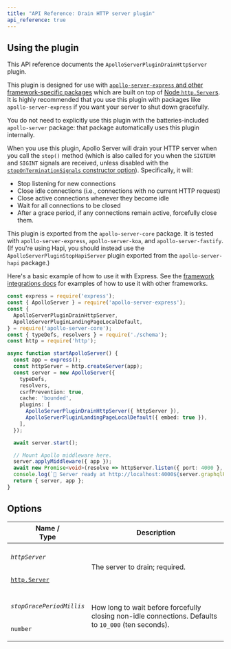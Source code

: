 ```yaml
---
title: "API Reference: Drain HTTP server plugin"
api_reference: true
---
```


## Using the plugin

This API reference documents the `ApolloServerPluginDrainHttpServer` plugin.

This plugin is designed for use with [`apollo-server-express` and other framework-specific packages](../../integrations/middleware/#all-supported-packages) which are built on top of [Node `http.Server`s](https://nodejs.org/api/http.html#http_class_http_server). It is highly recommended that you use this plugin with packages like `apollo-server-express` if you want your server to shut down gracefully.

You do not need to explicitly use this plugin with the batteries-included `apollo-server` package: that package automatically uses this plugin internally.

When you use this plugin, Apollo Server will drain your HTTP server when you call the `stop()` method (which is also called for you when the `SIGTERM` and `SIGINT` signals are received, unless disabled with the [`stopOnTerminationSignals` constructor option](../apollo-server/#stoponterminationsignals)). Specifically, it will:

* Stop listening for new connections
* Close idle connections (i.e., connections with no current HTTP request)
* Close active connections whenever they become idle
* Wait for all connections to be closed
* After a grace period, if any connections remain active, forcefully close them.

This plugin is exported from the `apollo-server-core` package. It is tested with `apollo-server-express`, `apollo-server-koa`, and `apollo-server-fastify`. (If you're using Hapi, you should instead use the `ApolloServerPluginStopHapiServer` plugin exported from the `apollo-server-hapi` package.)

Here's a basic example of how to use it with Express. See the [framework integrations docs](../../integrations/middleware/) for examples of how to use it with other frameworks.

<MultiCodeBlock>

```ts title="index.ts"
const express = require('express');
const { ApolloServer } = require('apollo-server-express');
const {
  ApolloServerPluginDrainHttpServer,
  ApolloServerPluginLandingPageLocalDefault,
} = require('apollo-server-core');
const { typeDefs, resolvers } = require('./schema');
const http = require('http');

async function startApolloServer() {
  const app = express();
  const httpServer = http.createServer(app);
  const server = new ApolloServer({
    typeDefs,
    resolvers,
    csrfPrevention: true,
    cache: 'bounded',
    plugins: [
      ApolloServerPluginDrainHttpServer({ httpServer }),
      ApolloServerPluginLandingPageLocalDefault({ embed: true }),
    ],
  });

  await server.start();

  // Mount Apollo middleware here.
  server.applyMiddleware({ app });
  await new Promise<void>(resolve => httpServer.listen({ port: 4000 }, resolve));
  console.log(`🚀 Server ready at http://localhost:4000${server.graphqlPath}`);
  return { server, app };
}
```

</MultiCodeBlock>

## Options

<table class="field-table">
  <thead>
    <tr>
      <th>Name /<br/>Type</th>
      <th>Description</th>
    </tr>
  </thead>

<tbody>

<tr>
<td>

###### `httpServer`

[`http.Server`](https://nodejs.org/api/http.html#http_class_http_server)
</td>
<td>

The server to drain; required.
</td>
</tr>

<tr>
<td>

###### `stopGracePeriodMillis`

`number`
</td>
<td>

How long to wait before forcefully closing non-idle connections. Defaults to `10_000` (ten seconds).
</td>
</tr>

</tbody>
</table>
